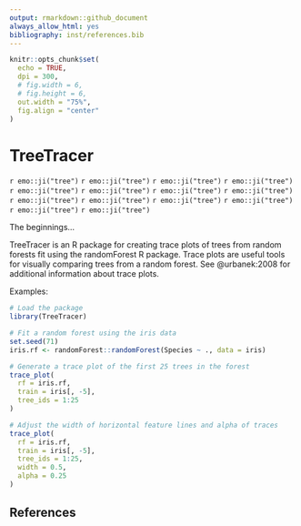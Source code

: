 ```yaml
---
output: rmarkdown::github_document
always_allow_html: yes
bibliography: inst/references.bib
---
```


```r
knitr::opts_chunk$set(
  echo = TRUE,
  dpi = 300,
  # fig.width = 6,
  # fig.height = 6,
  out.width = "75%",
  fig.align = "center"
)
```

# TreeTracer

`r emo::ji("tree")` `r emo::ji("tree")` `r emo::ji("tree")` `r emo::ji("tree")` `r emo::ji("tree")` `r emo::ji("tree")` `r emo::ji("tree")` `r emo::ji("tree")` `r emo::ji("tree")` `r emo::ji("tree")` `r emo::ji("tree")` `r emo::ji("tree")` `r emo::ji("tree")` `r emo::ji("tree")`

The beginnings...

TreeTracer is an R package for creating trace plots of trees from random forests fit using the randomForest R package. Trace plots are useful tools for visually comparing trees from a random forest. See @urbanek:2008 for additional information about trace plots. 

Examples:

```r
# Load the package
library(TreeTracer)
```

```r
# Fit a random forest using the iris data
set.seed(71)
iris.rf <- randomForest::randomForest(Species ~ ., data = iris)
```

```r
# Generate a trace plot of the first 25 trees in the forest
trace_plot(
  rf = iris.rf,
  train = iris[, -5],
  tree_ids = 1:25
)
```

```r
# Adjust the width of horizontal feature lines and alpha of traces
trace_plot(
  rf = iris.rf,
  train = iris[, -5],
  tree_ids = 1:25,
  width = 0.5,
  alpha = 0.25
)
```

## References

